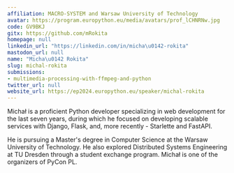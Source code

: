 ```yaml
---
affiliation: MACRO-SYSTEM and Warsaw University of Technology
avatar: https://program.europython.eu/media/avatars/prof_lCHNRNw.jpg
code: GV9BKJ
gitx: https://github.com/mRokita
homepage: null
linkedin_url: "https://linkedin.com/in/micha\u0142-rokita"
mastodon_url: null
name: "Micha\u0142 Rokita"
slug: michal-rokita
submissions:
- multimedia-processing-with-ffmpeg-and-python
twitter_url: null
website_url: https://ep2024.europython.eu/speaker/michal-rokita
---
```


Michał is a proficient Python developer specializing in web development for the last seven years, during which he focused on developing scalable services with Django, Flask, and, more recently - Starlette and FastAPI.

He is pursuing a Master's degree in Computer Science at the Warsaw University of Technology. He also explored Distributed Systems Engineering at TU Dresden through a student exchange program.
Michał is one of the organizers of PyCon PL.
